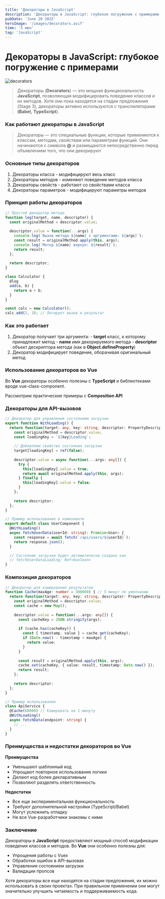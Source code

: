 ```yaml
---
title: 'Декораторы в JavaScript'
description: 'Декораторы в JavaScript: глубокое погружение с примерами'
pubDate: 'June 20 2025'
heroImage: '/images/decorators.avif'
time: '5 мин'
tag: 'JavaScript'
---
```


# Декораторы в JavaScript: глубокое погружение с примерами

![decorators](/images/decorators.avif)

> Декораторы (**Decorators**) — это мощная функциональность **JavaScript**, позволяющая модифицировать поведение классов и их методов. 
Хотя они пока находятся на стадии предложения (Stage 3), декораторы активно используются с транспиляторами **(Babel,** **TypeScript**).

### Как работают декораторы в JavaScript

> Декораторы — это специальные функции, которые применяются к классам, методам, свойствам или параметрам функций. 
Они начинаются с символа **@** и размещаются непосредственно перед объявлением того, что они декорируют

### Основные типы декораторов

1. Декораторы класса - модифицируют весь класс
2. Декораторы методов - изменяют поведение методов класса
3. Декораторы свойств - работают со свойствами класса
4. Декораторы параметров - модифицируют параметры методов

### Принцип работы декораторов

```javascript
// Простой декоратор метода
function log(target, name, descriptor) {
  const originalMethod = descriptor.value;
  
  descriptor.value = function(...args) {
    console.log(`Вызов метода ${name} с аргументами: ${args}`);
    const result = originalMethod.apply(this, args);
    console.log(`Метод ${name} вернул: ${result}`);
    return result;
  };
  
  return descriptor;
}

class Calculator {
  @log
  add(a, b) {
    return a + b;
  }
}

const calc = new Calculator();
calc.add(2, 3); // Логирует вызов и результат
```

### Как это работает

1. Декоратор получает три аргумента:
        - **target** класс, к которому принадлежит метод
        - **name** имя декорируемого метода
        - **descriptor** объект дескриптора метода (как в **Object.defineProperty**)
2. Декоратор модифицирует поведение, оборачивая оригинальный метод

### Использование декораторов во Vue

Во **Vue** декораторы особенно полезны с **TypeScript** и библиотеками вроде vue-class-component.

Рассмотрим практические примеры с **Composition API**

### Декораторы для API-вызовов

```typescript
// Декоратор для управления состоянием загрузки
export function WithLoading() {
  return function(target: any, key: string, descriptor: PropertyDescriptor) {
    const originalMethod = descriptor.value;
    const loadingKey = `${key}Loading`;
    
    // Добавляем свойство состояния загрузки
    target[loadingKey] = ref(false);
    
    descriptor.value = async function(...args: any[]) {
      try {
        this[loadingKey].value = true;
        return await originalMethod.apply(this, args);
      } finally {
        this[loadingKey].value = false;
      }
    };
    
    return descriptor;
  };
}

// Пример использования в компоненте
export default class UserComponent {
  @WithLoading()
  async fetchUserData(userId: string): Promise<User> {
    const response = await fetch(`/api/users/${userId}`);
    return response.json();
  }

  // Состояние загрузки будет автоматически создано как
  // fetchUserDataLoading: Ref<boolean>
}
```

### Композиция декораторов

```typescript
// Декоратор для кэширования результатов
function Cache(maxAge: number = 300000) { // 5 минут по умолчанию
  return function(target: any, key: string, descriptor: PropertyDescriptor) {
    const originalMethod = descriptor.value;
    const cache = new Map();
    
    descriptor.value = function(...args: any[]) {
      const cacheKey = JSON.stringify(args);
      
      if (cache.has(cacheKey)) {
        const { timestamp, value } = cache.get(cacheKey);
        if (Date.now() - timestamp < maxAge) {
          return value;
        }
      }
      
      const result = originalMethod.apply(this, args);
      cache.set(cacheKey, { value: result, timestamp: Date.now() });
      return result;
    };
    
    return descriptor;
  };
}

// Пример использования
class ApiService {
  @Cache(60000) // Кэшировать на 1 минуту
  @WithLoading()
  async fetchData(endpoint: string) {
    // ...
  }
}
```

### Преимущества и недостатки декораторов во Vue

**Преимущества**

- Уменьшают шаблонный код
- Упрощают повторное использование логики
- Делают код более декларативным
- Позволяют разделять ответственность

**Недостатки**

- Все еще экспериментальная функциональность
- Требуют дополнительной настройки (TypeScript/Babel)
- Могут усложнить отладку
- Не все Vue-разработчики знакомы с ними

### Заключение

Декораторы в **JavaScript** предоставляют мощный способ модификации поведения классов и методов. Во **Vue** они особенно полезны для:

- Упрощения работы с Vuex
- Обработки ошибок в API-вызовах
- Управления состоянием загрузки
- Валидации пропсов

Хотя декораторы все еще находятся на стадии предложения, их можно использовать в своих проектах. 
При правильном применении они могут значительно улучшить читаемость и поддерживаемость кода.